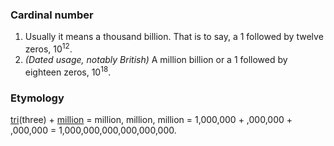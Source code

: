 ===Cardinal number===
#Usually it means a thousand billion. That is to say, a 1 followed by twelve zeros, 10<sup>12</sup>.
#''(Dated usage, notably British)'' A million billion or a 1 followed by eighteen zeros, 10<sup>18</sup>.

===Etymology===
[[tri]](three) + [[million]] = million, million, million = 1,000,000 + ,000,000 + ,000,000 = 1,000,000,000,000,000,000.